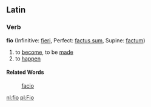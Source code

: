 ==Latin==
===Verb===
'''fio''' (Infinitive: [[fieri]], Perfect: [[factus sum]], Supine: [[factum]])

#to [[become]], to be [[made]]
#to [[happen]]
====Related Words====
:[[facio]]

[[nl:fio]]
[[pl:Fio]]
